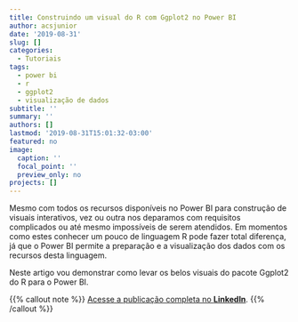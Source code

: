 ```yaml
---
title: Construindo um visual do R com Ggplot2 no Power BI
author: acsjunior
date: '2019-08-31'
slug: []
categories:
  - Tutoriais
tags:
  - power bi
  - r
  - ggplot2
  - visualização de dados
subtitle: ''
summary: ''
authors: []
lastmod: '2019-08-31T15:01:32-03:00'
featured: no
image:
  caption: ''
  focal_point: ''
  preview_only: no
projects: []
---
```


Mesmo com todos os recursos disponíveis no Power BI para construção de visuais interativos, vez ou outra nos deparamos com requisitos complicados ou até mesmo impossíveis de serem atendidos. Em momentos como estes conhecer um pouco de linguagem R pode fazer total diferença, já que o Power BI permite a preparação e a visualização dos dados com os recursos desta linguagem.

Neste artigo vou demonstrar como levar os belos visuais do pacote Ggplot2 do R para o Power BI.

{{% callout note %}}
[Acesse a publicação completa no **LinkedIn**](https://www.linkedin.com/pulse/construindo-um-visual-do-r-com-ggplot2-power-bi-da-silva-júnior/).
{{% /callout %}}

